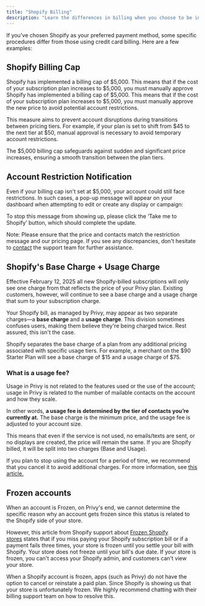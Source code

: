 ```yaml
---
title: "Shopify Billing"
description: "Learn the differences in billing when you choose to be invoiced via Shopify."
---
```


If you've chosen Shopify as your preferred payment method, some specific procedures differ from those using credit card billing. Here are a few examples:

## Shopify Billing Cap

Shopify has implemented a billing cap of $5,000. This means that if the cost of your subscription plan increases to $5,000, you must manually approve Shopify has implemented a billing cap of $5,000. This means that if the cost of your subscription plan increases to $5,000, you must manually approve the new price to avoid potential account restrictions.

This measure aims to prevent account disruptions during transitions between pricing tiers. For example, if your plan is set to shift from $45 to the next tier at $50, manual approval is necessary to avoid temporary account restrictions. 

The $5,000 billing cap safeguards against sudden and significant price increases, ensuring a smooth transition between the plan tiers. 


## Account Restriction Notification

Even if your billing cap isn't set at $5,000, your account could still face restrictions. In such cases, a pop-up message will appear on your dashboard when attempting to edit or create any display or campaign:

To stop this message from showing up, please click the ‘Take me to Shopify’ button, which should complete the update.

Note: Please ensure that the price and contacts match the restriction message and our pricing page. If you see any discrepancies, don't hesitate to [contact](mailto:support@privy.com) the support team for further assistance.

## Shopify's Base Charge + Usage Charge

<Info>
  Effective February 12, 2025 all new Shopify-billed subscriptions will only see one charge from that reflects the price of your Privy plan. Existing customers, however, will continue to see a base charge and a usage charge that sum to your subscription charge.
</Info>

Your Shopify bill, as managed by Privy, may appear as two separate charges—a **base charge** and a **usage charge**. This division sometimes confuses users, making them believe they're being charged twice. Rest assured, this isn't the case.

Shopify separates the base charge of a plan from any additional pricing associated with specific usage tiers. For example, a merchant on the $90 Starter Plan will see a base charge of $15 and a usage charge of $75.

### What is a usage fee?

Usage in Privy is not related to the features used or the use of the account; usage in Privy is related to the number of mailable contacts on the account and how they scale.

In other words, **a usage fee is determined by the tier of contacts you’re currently at.** The base charge is the minimum price, and the usage fee is adjusted to your account size.

This means that even if the service is not used, no emails/texts are sent, or no displays are created, the price will remain the same. If you are Shopify billed, it will be split into two charges (Base and Usage).

If you plan to stop using the account for a period of time, we recommend that you cancel it to avoid additional charges. For more information, see [this article.](https://help.privy.com/docs/learn/account-settings-and-billing/account-settings/manage-your-plan)

## Frozen accounts

When an account is Frozen, on Privy's end, we cannot determine the specific reason why an account gets frozen since this status is related to the Shopify side of your store.

However, this article from Shopify support about [Frozen Shopify stores](https://help.shopify.com/en/manual/your-account/frozen-store) states that if you miss paying your Shopify subscription bill or if a payment fails three times, your store is frozen until you settle your bill with Shopify. Your store does not freeze until your bill's due date. If your store is frozen, you can't access your Shopify admin, and customers can't view your store.

When a Shopify account is frozen, apps (such as Privy) do not have the option to cancel or reinstate a paid plan. Since Shopify is showing us that your store is unfortunately frozen. We highly recommend chatting with their billing support team on how to resolve this.